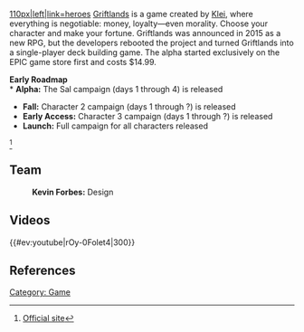 {{Infobox game
|title = Griftlands
|image = Scr2.jpg
|size = 250px
|developer = [[Klei|Klei Entertainment]]
|publisher = [[Klei|Klei Entertainment]]
|engine = 
|version = 
|platform = PC
|releasedate = July 11, 2019 (Alpha)
|genre = Roguelike, Deck Building
|mode = Singleplayer
|rating = 
|media = 
|requirements = Requires a 64-bit processor and operating system
}}

[[file:hero1.png|110px|left|link=heroes]]
[[Griftlands]] is a game created by [[Klei]], where everything is negotiable: money, loyalty—even morality. Choose your character and make your fortune. Griftlands was announced in 2015 as a new RPG, but the developers rebooted the project and turned Griftlands into a single-player deck building game. The alpha started exclusively on the EPIC game store first and costs $14.99.

'''Early Roadmap'''<br>
* '''Alpha:''' The Sal campaign (days 1 through 4) is released
* '''Fall:''' Character 2 campaign (days 1 through ?) is released
* '''Early Access:''' Character 3 campaign (days 1 through ?) is released
* '''Launch:''' Full campaign for all characters released

<ref>[https://forums.kleientertainment.com/forums/topic/107394-griftlands-reboot-alpha-and-roadmap/ Official site]</ref>

== Team ==
:'''Kevin Forbes:''' Design

==Videos==
{{#ev:youtube|rOy-0Folet4|300}}

{{stub}}

== References ==
<references>
</references>
[[Category: Game]]